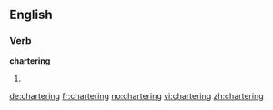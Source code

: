 ==English==

===Verb===
{{wikipedia|dab=Chartering}}
'''chartering'''

# {{present participle of|charter}}

[[de:chartering]]
[[fr:chartering]]
[[no:chartering]]
[[vi:chartering]]
[[zh:chartering]]